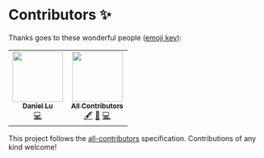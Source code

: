 # Contributors ✨

Thanks goes to these wonderful people ([emoji key](https://allcontributors.org/docs/en/emoji-key)):

<table>
  <tr>
    <td align="center"><a href="https://dwhirlpool.github.io/"><img src="https://avatars.githubusercontent.com/u/95860724?v=4?s=100" width="100px;" alt=""/><br /><sub><b>Daniel Lu</b></sub></a><br /><a href="https://github.com/turbocolor/colorshelll/commits?author=DWhirlpool" title="Code">💻</a></td>
    <td align="center"><a href="https://allcontributors.org"><img src="https://avatars.githubusercontent.com/u/46410174?v=4?s=100" width="100px;" alt=""/><br /><sub><b>All Contributors</b></sub></a><br /><a href="#content-all-contributors" title="Content">🖋</a> <a href="https://github.com/turbocolor/colorshelll/commits?author=all-contributors" title="Documentation">📖</a> <a href="https://github.com/turbocolor/colorshelll/commits?author=all-contributors" title="Code">💻</a></td>
  </tr>
</table>

This project follows the [all-contributors](https://github.com/all-contributors/all-contributors) specification. Contributions of any kind welcome!
